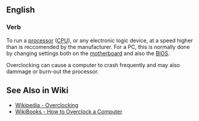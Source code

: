 == English ==

=== Verb ===

To run a [[processor]] ([[CPU]]), or any electronic logic device, at a speed higher than is reccomended by the manufacturer. For a PC, this is normally done by changing settings both on the [[motherboard]] and also the [[BIOS]].

Overclocking can cause a computer to crash frequently and may also dammage or burn-out the processor.


== See Also in Wiki ==

* [http://en.wikipedia.org/wiki/Overclocking Wikipedia - Overclocking]
* [http://en.wikibooks.org/wiki/How_To_Build_A_Computer/Optimizing_and_Overclocking WikiBooks - How to Overclock a Computer]